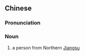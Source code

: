 {{also|苏北人}}
==Chinese==
{{zh-forms|s=苏北人|type=21}}

===Pronunciation===
{{zh-pron
|m=sūběirén
|c=sou1 bak1 jan4
|w=1su poq nyin
|cat=n
}}

===Noun===
{{zh-noun}}

# a person from Northern [[Jiangsu]] {{gloss|traditionally discriminated against in other areas}}